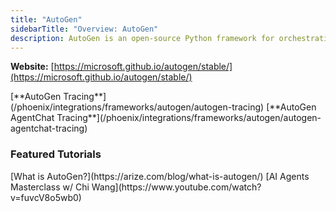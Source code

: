 ```yaml
---
title: "AutoGen"
sidebarTitle: "Overview: AutoGen"
description: AutoGen is an open-source Python framework for orchestrating multi-agent LLM interactions with shared memory and tool integrations to build scalable AI workflows
---
```


**Website:** [https://microsoft.github.io/autogen/stable/](https://microsoft.github.io/autogen/stable/)

<Columns cols={2}>
  <Card img="https://storage.googleapis.com/arize-phoenix-assets/assets/images/phoenix-docs-images/1946e18f-image.avif">
    [**AutoGen Tracing**](/phoenix/integrations/frameworks/autogen/autogen-tracing)
  </Card>
  <Card img="https://storage.googleapis.com/arize-phoenix-assets/assets/images/phoenix-docs-images/9a7aa063-image.avif">
    [**AutoGen AgentChat Tracing**](/phoenix/integrations/frameworks/autogen/autogen-agentchat-tracing)
  </Card>
</Columns>

### Featured Tutorials

<Columns cols={2}>
  <Card img="https://storage.googleapis.com/arize-phoenix-assets/assets/images/phoenix-docs-images/82e8d22e-image.jpeg">
    [What is AutoGen?](https://arize.com/blog/what-is-autogen/)
  </Card>
  <Card img="https://storage.googleapis.com/arize-phoenix-assets/assets/images/phoenix-docs-images/0098cee1-image.jpeg">
    [AI Agents Masterclass w/ Chi Wang](https://www.youtube.com/watch?v=fuvcV8o5wb0)
  </Card>
</Columns>
